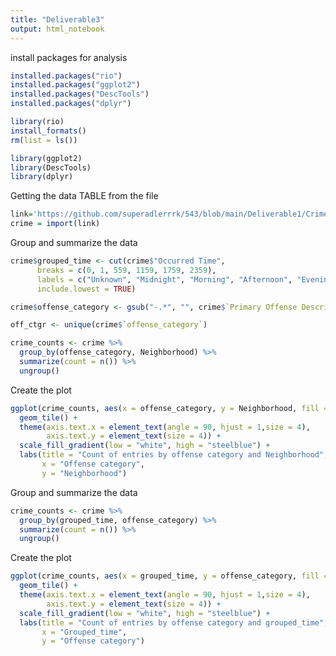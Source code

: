 ```yaml
---
title: "Deliverable3"
output: html_notebook
---
```


install packages for analysis
```r
installed.packages("rio")
installed.packages("ggplot2")
installed.packages("DescTools")
installed.packages("dplyr")
```

```r
library(rio)
install_formats()
rm(list = ls())

library(ggplot2)
library(DescTools)
library(dplyr)
```

Getting the data TABLE from the file
```r
link='https://github.com/superadlerrrk/543/blob/main/Deliverable1/Crime_Data.csv?raw=true'
crime = import(link)
```

Group and summarize the data
```r
crime$grouped_time <- cut(crime$"Occurred Time", 
      breaks = c(0, 1, 559, 1159, 1759, 2359),
      labels = c("Unknown", "Midnight", "Morning", "Afternoon", "Evening"),
      include.lowest = TRUE)

crime$offense_category <- gsub("-.*", "", crime$`Primary Offense Description`)

off_ctgr <- unique(crime$`offense_category`)

crime_counts <- crime %>%
  group_by(offense_category, Neighborhood) %>%
  summarize(count = n()) %>%
  ungroup()
```

Create the plot
```r
ggplot(crime_counts, aes(x = offense_category, y = Neighborhood, fill = count)) +
  geom_tile() +
  theme(axis.text.x = element_text(angle = 90, hjust = 1,size = 4),
        axis.text.y = element_text(size = 4)) +
  scale_fill_gradient(low = "white", high = "steelblue") +
  labs(title = "Count of entries by offense category and Neighborhood",
       x = "Offense category",
       y = "Neighborhood")
```

Group and summarize the data
```r
crime_counts <- crime %>%
  group_by(grouped_time, offense_category) %>%
  summarize(count = n()) %>%
  ungroup()
```

Create the plot
```r
ggplot(crime_counts, aes(x = grouped_time, y = offense_category, fill = count)) +
  geom_tile() +
  theme(axis.text.x = element_text(angle = 90, hjust = 1,size = 4),
        axis.text.y = element_text(size = 4)) +
  scale_fill_gradient(low = "white", high = "steelblue") +
  labs(title = "Count of entries by offense category and grouped_time",
       x = "Grouped_time",
       y = "Offense category")
```

